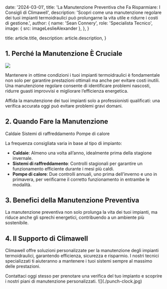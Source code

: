 
  date: '2024-03-01',
  title: 'La Manutenzione Preventiva che Fa Risparmiare: I Consigli di Climawell',
  description:
    'Scopri come una manutenzione regolare dei tuoi impianti termoidraulici può prolungarne la vita utile e ridurre i costi di gestione.',
  author: {
    name: 'Sean Connery',
    role: 'Specialista Tecnico',
    image: { src: imageLeslieAlexander },
  },
}

  title: article.title,
  description: article.description,
}

## 1. Perché la Manutenzione È Cruciale

![](./jars.jpg)


Mantenere in ottime condizioni i tuoi impianti termoidraulici è fondamentale non solo per garantire prestazioni ottimali ma anche per evitare costi inutili. Una manutenzione regolare consente di identificare problemi nascosti, ridurre guasti improvvisi e migliorare l’efficienza energetica.

<TopTip>
  Affida la manutenzione dei tuoi impianti solo a professionisti qualificati: una verifica accurata oggi può evitare problemi gravi domani.
</TopTip>

## 2. Quando Fare la Manutenzione

<TagList>
  <TagListItem>Caldaie</TagListItem>
  <TagListItem>Sistemi di raffreddamento</TagListItem>
  <TagListItem>Pompe di calore</TagListItem>
</TagList>

La frequenza consigliata varia in base al tipo di impianto:

- **Caldaie**: Almeno una volta all’anno, idealmente prima della stagione invernale.
- **Sistemi di raffreddamento**: Controlli stagionali per garantire un funzionamento efficiente durante i mesi più caldi.
- **Pompe di calore**: Due controlli annuali, uno prima dell’inverno e uno in primavera, per verificarne il corretto funzionamento in entrambe le modalità.



## 3. Benefici della Manutenzione Preventiva

La manutenzione preventiva non solo prolunga la vita dei tuoi impianti, ma riduce anche gli sprechi energetici, contribuendo a un ambiente più sostenibile.




## 4. Il Supporto di Climawell

Climawell offre soluzioni personalizzate per la manutenzione degli impianti termoidraulici, garantendo efficienza, sicurezza e risparmio. I nostri tecnici specializzati ti aiuteranno a mantenere i tuoi sistemi sempre al massimo delle prestazioni.

<TopTip>
  Contattaci oggi stesso per prenotare una verifica del tuo impianto e scoprire i nostri piani di manutenzione personalizzati.
</TopTip>
![](./punch-clock.jpg)
